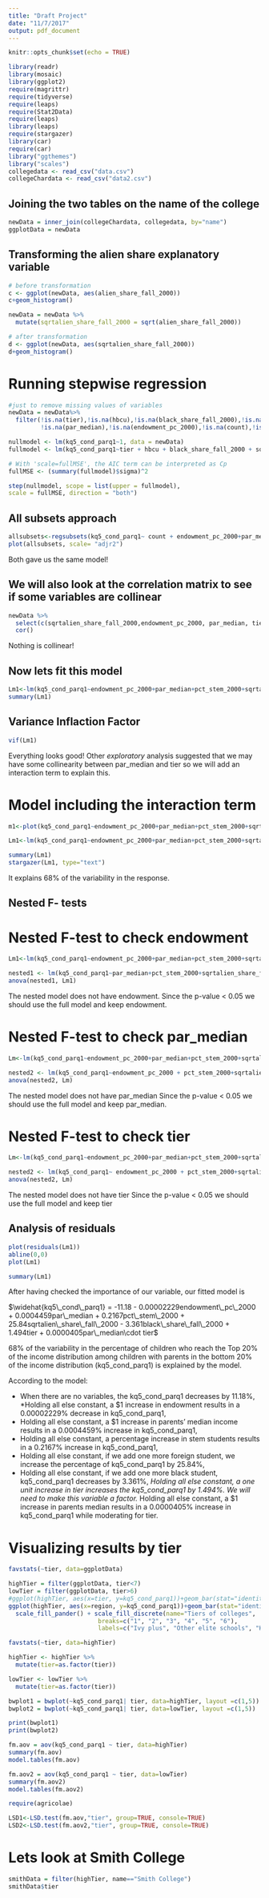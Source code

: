 ```yaml
---
title: "Draft Project"
date: "11/7/2017"
output: pdf_document
---
```


```r
knitr::opts_chunk$set(echo = TRUE)
```

```r
library(readr)
library(mosaic)
library(ggplot2)
require(magrittr)
require(tidyverse)
require(leaps)
require(Stat2Data)
require(leaps)
library(leaps)
require(stargazer)
library(car)
require(car)
library("ggthemes")
library("scales")
collegedata <- read_csv("data.csv")
collegeChardata <- read_csv("data2.csv")
```

## Joining the two tables on the name of the college
```r
newData = inner_join(collegeChardata, collegedata, by="name")
ggplotData = newData
```

## Transforming the alien share explanatory variable
```r

# before transformation
c <- ggplot(newData, aes(alien_share_fall_2000))
c+geom_histogram()

newData = newData %>%
  mutate(sqrtalien_share_fall_2000 = sqrt(alien_share_fall_2000))

# after transformation
d <- ggplot(newData, aes(sqrtalien_share_fall_2000))
d+geom_histogram()

```


# Running stepwise regression

```r
#just to remove missing values of variables 
newData = newData%>%
  filter(!is.na(tier),!is.na(hbcu),!is.na(black_share_fall_2000),!is.na(sqrtalien_share_fall_2000),!is.na(pct_stem_2000),
         !is.na(par_median),!is.na(endowment_pc_2000),!is.na(count),!is.na(kq5_cond_parq1))

nullmodel <- lm(kq5_cond_parq1~1, data = newData)
fullmodel <- lm(kq5_cond_parq1~tier + hbcu + black_share_fall_2000 + sqrtalien_share_fall_2000 + pct_stem_2000 + par_median + endowment_pc_2000 + count, data = newData)

# With 'scale=fullMSE', the AIC term can be interpreted as Cp
fullMSE <- (summary(fullmodel)$sigma)^2

step(nullmodel, scope = list(upper = fullmodel),
scale = fullMSE, direction = "both")
```

## All subsets approach

```r
allsubsets<-regsubsets(kq5_cond_parq1~ count + endowment_pc_2000+par_median+pct_stem_2000+sqrtalien_share_fall_2000+ black_share_fall_2000 +hbcu+ tier, data= newData)
plot(allsubsets, scale= "adjr2")
```


Both gave us the same model!

## We will also look at the correlation matrix to see if some variables are collinear

```r
newData %>%
  select(c(sqrtalien_share_fall_2000,endowment_pc_2000, par_median, tier, black_share_fall_2000, pct_stem_2000))%>%
  cor()
```

Nothing is collinear!

## Now lets fit this model

```r
Lm1<-lm(kq5_cond_parq1~endowment_pc_2000+par_median+pct_stem_2000+sqrtalien_share_fall_2000+black_share_fall_2000+tier, data= newData)
summary(Lm1)
```

## Variance Inflaction Factor

```r
vif(Lm1)
```

Everything looks good! Other *exploratory* analysis suggested that we may have some collinearity between par_median and tier so we will add an interaction term to explain this.

# Model including the interaction term

```r
m1<-plot(kq5_cond_parq1~endowment_pc_2000+par_median+pct_stem_2000+sqrtalien_share_fall_2000+black_share_fall_2000+tier +par_median*tier, data= newData)

Lm1<-lm(kq5_cond_parq1~endowment_pc_2000+par_median+pct_stem_2000+sqrtalien_share_fall_2000+black_share_fall_2000+tier +par_median*tier, data= newData)

summary(Lm1)
stargazer(Lm1, type="text")
```

It explains 68% of the variability in the response. 

## Nested F- tests

# Nested F-test to check endowment
```r
Lm1<-lm(kq5_cond_parq1~endowment_pc_2000+par_median+pct_stem_2000+sqrtalien_share_fall_2000+black_share_fall_2000+tier +par_median*tier, data= newData)

nested1 <- lm(kq5_cond_parq1~par_median+pct_stem_2000+sqrtalien_share_fall_2000+black_share_fall_2000+ tier +par_median*tier, data= newData)
anova(nested1, Lm1)
```

The nested model does not have endowment. Since the p-value < 0.05 we should use the full model and keep endowment.

# Nested F-test to check par_median 
```r
Lm<-lm(kq5_cond_parq1~endowment_pc_2000+par_median+pct_stem_2000+sqrtalien_share_fall_2000+black_share_fall_2000+tier +par_median*tier, data= newData)

nested2 <- lm(kq5_cond_parq1~endowment_pc_2000 + pct_stem_2000+sqrtalien_share_fall_2000+ black_share_fall_2000 + tier, data= newData)
anova(nested2, Lm)
```

The nested model does not have par_median Since the p-value < 0.05 we should use the full model and keep par_median.

# Nested F-test to check tier 

```r
Lm<-lm(kq5_cond_parq1~endowment_pc_2000+par_median+pct_stem_2000+sqrtalien_share_fall_2000+black_share_fall_2000+tier +par_median*tier, data= newData)

nested2 <- lm(kq5_cond_parq1~ endowment_pc_2000 + pct_stem_2000+sqrtalien_share_fall_2000+ black_share_fall_2000 + par_median, data= newData)
anova(nested2, Lm)
```
The nested model does not have tier Since the p-value < 0.05 we should use the full model and keep tier

## Analysis of residuals

```r
plot(residuals(Lm1))
abline(0,0)
plot(Lm1)
```

```r
summary(Lm1)
```


After having checked the importance of our variable, our fitted model is 

$\widehat{kq5\_cond\_parq1} = -11.18 - 0.00002229endowment\_pc\_2000 + 0.0004459par\_median + 0.2167pct\_stem\_2000 +  25.84sqrtalien\_share\_fall\_2000 - 3.361black\_share\_fall\_2000 + 1.494tier + 0.0000405par\_median\cdot tier$

68% of the variability in the percentage of children who reach the Top 20% of the income distribution among children with parents in the bottom 20% of the income distribution (kq5_cond_parq1) is explained by the model. 

According to the model:


   * When there are no variables, the kq5_cond_parq1 decreases by 11.18%, 
   *Holding all else constant, a $1 increase in endowment results in a 0.00002229% decrease in kq5_cond_parq1,
   * Holding all else constant, a $1 increase in parents' median income results in a 0.0004459% increase in kq5_cond_parq1,
   * Holding all else constant, a percentage increase in stem students results in a 0.2167% increase in kq5_cond_parq1,
   * Holding all else constant, if we add one more foreign student, we increase the percentage of kq5_cond_parq1 by 25.84%,
  * Holding all else constant, if we add one more black student, kq5_cond_parq1 decreases by 3.361%,
   *Holding all else constant, a one unit increase in tier increases the kq5_cond_parq1 by 1.494%. We will need to make this variable a factor. 
   *Holding all else constant, a $1 increase in parents median results in a 0.0000405% increase in kq5_cond_parq1 while moderating for tier. 
   


# Visualizing results by tier
```r
favstats(~tier, data=ggplotData)

highTier = filter(ggplotData, tier<7)
lowTier = filter(ggplotData, tier>6)
#ggplot(highTier, aes(x=tier, y=kq5_cond_parq1))+geom_bar(stat="identity", aes(fill=factor(tier)))
ggplot(highTier, aes(x=region, y=kq5_cond_parq1))+geom_bar(stat="identity", aes(fill=factor(tier)))+ stat_summary(fun.y="mean", geom="bar")+ theme_pander() +
  scale_fill_pander() + scale_fill_discrete(name="Tiers of colleges",
                         breaks=c("1", "2", "3", "4", "5", "6"),
                         labels=c("Ivy plus", "Other elite schools", "Highly selective public", "Highly selective private", "Selective public", "Selective private"))
```

```r
favstats(~tier, data=highTier)

highTier <- highTier %>%
  mutate(tier=as.factor(tier))

lowTier <- lowTier %>%
  mutate(tier=as.factor(tier))

bwplot1 = bwplot(~kq5_cond_parq1| tier, data=highTier, layout =c(1,5))
bwplot2 = bwplot(~kq5_cond_parq1| tier, data=lowTier, layout =c(1,5))

print(bwplot1)
print(bwplot2)

```


```r
fm.aov = aov(kq5_cond_parq1 ~ tier, data=highTier)
summary(fm.aov)
model.tables(fm.aov)

fm.aov2 = aov(kq5_cond_parq1 ~ tier, data=lowTier)
summary(fm.aov2)
model.tables(fm.aov2)
```

```r
require(agricolae)

LSD1<-LSD.test(fm.aov,"tier", group=TRUE, console=TRUE)
LSD2<-LSD.test(fm.aov2,"tier", group=TRUE, console=TRUE)

```

# Lets look at Smith College

```r
smithData = filter(highTier, name=="Smith College")
smithData$tier
```

